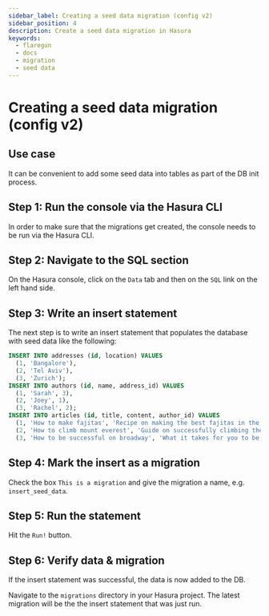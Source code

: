 ```yaml
---
sidebar_label: Creating a seed data migration (config v2)
sidebar_position: 4
description: Create a seed data migration in Hasura
keywords:
  - flaregun
  - docs
  - migration
  - seed data
---
```


# Creating a seed data migration (config v2)

## Use case

It can be convenient to add some seed data into tables as part of the DB
init process.

## Step 1: Run the console via the Hasura CLI

In order to make sure that the migrations get created, the console needs
to be run via the Hasura CLI.

## Step 2: Navigate to the SQL section

On the Hasura console, click on the `Data` tab and then on the `SQL`
link on the left hand side.

## Step 3: Write an insert statement

The next step is to write an insert statement that populates the
database with seed data like the following:

```sql
INSERT INTO addresses (id, location) VALUES
  (1, 'Bangalore'),
  (2, 'Tel Aviv'),
  (3, 'Zurich');
INSERT INTO authors (id, name, address_id) VALUES
  (1, 'Sarah', 3),
  (2, 'Joey', 1),
  (3, 'Rachel', 2);
INSERT INTO articles (id, title, content, author_id) VALUES
  (1, 'How to make fajitas', 'Recipe on making the best fajitas in the world', 1),
  (2, 'How to climb mount everest', 'Guide on successfully climbing the hightest mountain in the world', 3),
  (3, 'How to be successful on broadway', 'What it takes for you to be a successful performer at broadway', 2);
```

## Step 4: Mark the insert as a migration

Check the box `This is a migration` and give the migration a name, e.g.
`insert_seed_data`.

## Step 5: Run the statement

Hit the `Run!` button.

## Step 6: Verify data & migration

If the insert statement was successful, the data is now added to the DB.

Navigate to the `migrations` directory in your Hasura project. The
latest migration will be the the insert statement that was just run.
